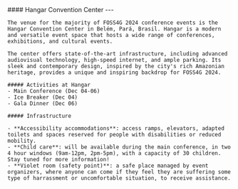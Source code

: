 
<div className={`grid grid-cols-1 my-4 gap-4 ${!props.isEmbed && "sm:grid-cols-12"}`}>
  <div className={!props.isEmbed && "sm:col-span-5"}>
    <div className="max-h-96">
    <Carousel
        images={[
          {
            image: Hangar1,
          },
          {
            image: Hangar2,
          },
          {
            image: Hangar3,
          },
          {
            image: Hangar4,
          },
          {
            image: Hangar5,
          },
          {
            image: Hangar6,
          },
          {
            image: Hangar7,
          },
        ]}
      />
      </div>

  </div>
  <div className={!props.isEmbed && "sm:col-span-7"}>
    #### Hangar Convention Center
    ---

    The venue for the majority of FOSS4G 2024 conference events is the Hangar Convention Center in Belém, Pará, Brasil. Hangar is a modern and versatile event space that hosts a wide range of conferences, exhibitions, and cultural events.

    The center offers state-of-the-art infrastructure, including advanced audiovisual technology, high-speed internet, and ample parking. Its sleek and contemporary design, inspired by the city's rich Amazonian heritage, provides a unique and inspiring backdrop for FOSS4G 2024.

    ##### Activities at Hangar
    - Main Conference (Dec 04-06)
    - Ice Breaker (Dec 04)
    - Gala Dinner (Dec 06)

    ##### Infrastructure

    - **Accessibility accommodations**: access ramps, elevators, adapted toilets and spaces reserved for people with disabilities or reduced mobility.
    - **Child care**: will be available during the main conference, in two 4 hour windows (9am-12pm, 2pm-5pm), with a capacity of 30 children. Stay tuned for more information!
    - **Violet room (safety point)**: a safe place managed by event organizers, where anyone can come if they feel they are suffering some type of harrassment or uncomfortable situation, to receive assistance.

  </div>
</div>
